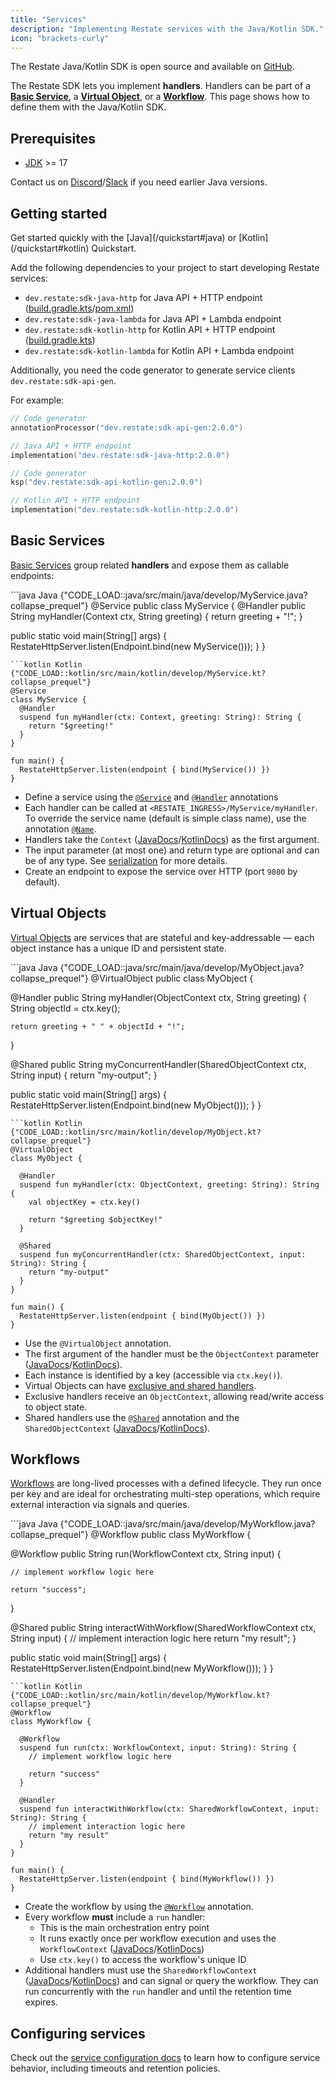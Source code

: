 ```yaml
---
title: "Services"
description: "Implementing Restate services with the Java/Kotlin SDK."
icon: "brackets-curly"
---
```


The Restate Java/Kotlin SDK is open source and available on [GitHub](https://github.com/restatedev/sdk-java).

The Restate SDK lets you implement **handlers**. Handlers can be part of a **[Basic Service](/foundations/services#basic-service)**, a **[Virtual Object](/foundations/services#virtual-object)**, or a **[Workflow](/foundations/services#workflow)**. This page shows how to define them with the Java/Kotlin SDK.

## Prerequisites
- [JDK](https://whichjdk.com/) >= 17

<Info>Contact us on [Discord](https://discord.com/invite/skW3AZ6uGd)/[Slack](https://join.slack.com/t/restatecommunity/shared_invite/zt-2v9gl005c-WBpr167o5XJZI1l7HWKImA) if you need earlier Java versions.</Info>

## Getting started
<Tip>
    Get started quickly with the [Java](/quickstart#java) or [Kotlin](/quickstart#kotlin) Quickstart.
</Tip>

Add the following dependencies to your project to start developing Restate services:
- `dev.restate:sdk-java-http` for Java API + HTTP endpoint ([build.gradle.kts](https://github.com/restatedev/examples/blob/main/java/templates/java-gradle/build.gradle.kts)/[pom.xml](https://github.com/restatedev/examples/blob/main/java/templates/java-maven/pom.xml))
- `dev.restate:sdk-java-lambda` for Java API + Lambda endpoint
- `dev.restate:sdk-kotlin-http` for Kotlin API + HTTP endpoint ([build.gradle.kts](https://github.com/restatedev/examples/blob/main/kotlin/templates/kotlin-gradle/build.gradle.kts))
- `dev.restate:sdk-kotlin-lambda` for Kotlin API + Lambda endpoint

Additionally, you need the code generator to generate service clients `dev.restate:sdk-api-gen`.

For example:
<CodeGroup>
```kt Java
// Code generator
annotationProcessor("dev.restate:sdk-api-gen:2.0.0")

// Java API + HTTP endpoint
implementation("dev.restate:sdk-java-http:2.0.0")
```
```kt Kotlin
// Code generator
ksp("dev.restate:sdk-api-kotlin-gen:2.0.0")

// Kotlin API + HTTP endpoint
implementation("dev.restate:sdk-kotlin-http:2.0.0")
```
</CodeGroup>

## Basic Services

[Basic Services](/foundations/services) group related **handlers** and expose them as callable endpoints:

<CodeGroup>
```java Java {"CODE_LOAD::java/src/main/java/develop/MyService.java?collapse_prequel"} 
@Service
public class MyService {
  @Handler
  public String myHandler(Context ctx, String greeting) {
    return greeting + "!";
  }

  public static void main(String[] args) {
    RestateHttpServer.listen(Endpoint.bind(new MyService()));
  }
}
```
```kotlin Kotlin {"CODE_LOAD::kotlin/src/main/kotlin/develop/MyService.kt?collapse_prequel"} 
@Service
class MyService {
  @Handler
  suspend fun myHandler(ctx: Context, greeting: String): String {
    return "$greeting!"
  }
}

fun main() {
  RestateHttpServer.listen(endpoint { bind(MyService()) })
}
```
</CodeGroup>

* Define a service using the [`@Service`](http://docs.restate.dev/javadocs/dev/restate/sdk/annotation/Service.html) and [`@Handler`](http://docs.restate.dev/javadocs/dev/restate/sdk/annotation/Handler.html) annotations
* Each handler can be called at `<RESTATE_INGRESS>/MyService/myHandler`. To override the service name (default is simple class name), use the annotation [`@Name`](http://docs.restate.dev/javadocs/dev/restate/sdk/annotation/Name.html).
* Handlers take the `Context` ([JavaDocs](https://docs.restate.dev/javadocs/dev/restate/sdk/ObjectContext)/[KotlinDocs](https://docs.restate.dev/ktdocs/sdk-api-kotlin/dev.restate.sdk.kotlin/-context/)) as the first argument.
* The input parameter (at most one) and return type are optional and can be of any type. See [serialization](/develop/java/serialization) for more details.
* Create an endpoint to expose the service over HTTP (port `9080` by default).

## Virtual Objects

[Virtual Objects](/foundations/services) are services that are stateful and key-addressable — each object instance has a unique ID and persistent state.

<CodeGroup>
```java Java {"CODE_LOAD::java/src/main/java/develop/MyObject.java?collapse_prequel"} 
@VirtualObject
public class MyObject {

  @Handler
  public String myHandler(ObjectContext ctx, String greeting) {
    String objectId = ctx.key();

    return greeting + " " + objectId + "!";
  }

  @Shared
  public String myConcurrentHandler(SharedObjectContext ctx, String input) {
    return "my-output";
  }

  public static void main(String[] args) {
    RestateHttpServer.listen(Endpoint.bind(new MyObject()));
  }
}
```
```kotlin Kotlin {"CODE_LOAD::kotlin/src/main/kotlin/develop/MyObject.kt?collapse_prequel"} 
@VirtualObject
class MyObject {

  @Handler
  suspend fun myHandler(ctx: ObjectContext, greeting: String): String {
    val objectKey = ctx.key()

    return "$greeting $objectKey!"
  }

  @Shared
  suspend fun myConcurrentHandler(ctx: SharedObjectContext, input: String): String {
    return "my-output"
  }
}

fun main() {
  RestateHttpServer.listen(endpoint { bind(MyObject()) })
}
```
</CodeGroup>

* Use the `@VirtualObject` annotation.
* The first argument of the handler must be the `ObjectContext` parameter ([JavaDocs](https://docs.restate.dev/javadocs/dev/restate/sdk/ObjectContext)/[KotlinDocs](https://docs.restate.dev/ktdocs/sdk-api-kotlin/dev.restate.sdk.kotlin/-object-context/)).
* Each instance is identified by a key (accessible via `ctx.key()`).
* Virtual Objects can have [exclusive and shared handlers](/foundations/functions#handler-behavior).
* Exclusive handlers receive an `ObjectContext`, allowing read/write access to object state.
* Shared handlers use the [`@Shared`](http://docs.restate.dev/javadocs/dev/restate/sdk/annotation/Shared.html) annotation and the `SharedObjectContext` ([JavaDocs](https://docs.restate.dev/javadocs/dev/restate/sdk/SharedObjectContext)/[KotlinDocs](https://docs.restate.dev/ktdocs/sdk-api-kotlin/dev.restate.sdk.kotlin/-shared-object-context/)).

## Workflows

[Workflows](/foundations/services) are long-lived processes with a defined lifecycle. They run once per key and are ideal for orchestrating multi-step operations, which require external interaction via signals and queries.

<CodeGroup>
```java Java {"CODE_LOAD::java/src/main/java/develop/MyWorkflow.java?collapse_prequel"} 
@Workflow
public class MyWorkflow {

  @Workflow
  public String run(WorkflowContext ctx, String input) {

    // implement workflow logic here

    return "success";
  }

  @Shared
  public String interactWithWorkflow(SharedWorkflowContext ctx, String input) {
    // implement interaction logic here
    return "my result";
  }

  public static void main(String[] args) {
    RestateHttpServer.listen(Endpoint.bind(new MyWorkflow()));
  }
}
```
```kotlin Kotlin {"CODE_LOAD::kotlin/src/main/kotlin/develop/MyWorkflow.kt?collapse_prequel"} 
@Workflow
class MyWorkflow {

  @Workflow
  suspend fun run(ctx: WorkflowContext, input: String): String {
    // implement workflow logic here

    return "success"
  }

  @Handler
  suspend fun interactWithWorkflow(ctx: SharedWorkflowContext, input: String): String {
    // implement interaction logic here
    return "my result"
  }
}

fun main() {
  RestateHttpServer.listen(endpoint { bind(MyWorkflow()) })
}
```
</CodeGroup>

* Create the workflow by using the [`@Workflow`](http://docs.restate.dev/javadocs/dev/restate/sdk/annotation/Workflow.html) annotation.
* Every workflow **must** include a `run` handler:
  * This is the main orchestration entry point
  * It runs exactly once per workflow execution and uses the `WorkflowContext` ([JavaDocs](https://docs.restate.dev/javadocs/dev/restate/sdk/WorkflowContext)/[KotlinDocs](https://docs.restate.dev/ktdocs/sdk-api-kotlin/dev.restate.sdk.kotlin/-workflow-context/))
  * Use `ctx.key()` to access the workflow's unique ID
* Additional handlers must use the `SharedWorkflowContext` ([JavaDocs](https://docs.restate.dev/javadocs/dev/restate/sdk/SharedWorkflowContext)/[KotlinDocs](https://docs.restate.dev/ktdocs/sdk-api-kotlin/dev.restate.sdk.kotlin/-shared-workflow-context/)) and can signal or query the workflow. They can run concurrently with the `run` handler and until the retention time expires.

## Configuring services
Check out the [service configuration docs](/operate/configuration/services) to learn how to configure service behavior, including timeouts and retention policies.